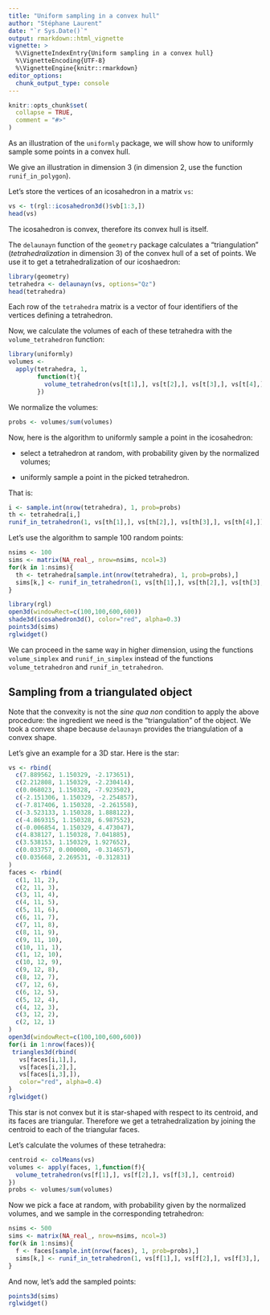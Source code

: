---
title: "Uniform sampling in a convex hull"
author: "Stéphane Laurent"
date: "`r Sys.Date()`"
output: rmarkdown::html_vignette
vignette: >
  %\VignetteIndexEntry{Uniform sampling in a convex hull}
  %\VignetteEncoding{UTF-8}
  %\VignetteEngine{knitr::rmarkdown}
editor_options: 
  chunk_output_type: console
---

```{r setup, include = FALSE}
knitr::opts_chunk$set(
  collapse = TRUE,
  comment = "#>"
)
```

As an illustration of the `uniformly` package, we will show how to 
uniformly sample some points in a convex hull.

We give an illustration in dimension 3 (in dimension 2, use the function 
`runif_in_polygon`). 

Let's store the vertices of an icosahedron in a matrix `vs`:

```{r}
vs <- t(rgl::icosahedron3d()$vb[1:3,])
head(vs)
```

The icosahedron is convex, therefore its convex hull is itself. 

The `delaunayn` function of the `geometry` package calculates a "triangulation" 
(*tetrahedralization* in dimension 3) of the convex hull of a set of points. 
We use it to get a tetrahedralization of our icoshaedron:

```{r, message=FALSE}
library(geometry)
tetrahedra <- delaunayn(vs, options="Qz")
head(tetrahedra)
```

Each row of the `tetrahedra` matrix is a vector of four identifiers of the 
vertices defining a tetrahedron.

Now, we calculate the volumes of each of these tetrahedra with the 
`volume_tetrahedron` function:

```{r}
library(uniformly)
volumes <- 
  apply(tetrahedra, 1, 
        function(t){
          volume_tetrahedron(vs[t[1],], vs[t[2],], vs[t[3],], vs[t[4],])
        })
```

We normalize the volumes:

```{r}
probs <- volumes/sum(volumes)
```

Now, here is the algorithm to uniformly sample a point in the icosahedron:

- select a tetrahedron at random, with probability given by the normalized volumes;

- uniformly sample a point in the picked tetrahedron.

That is:

```{r}
i <- sample.int(nrow(tetrahedra), 1, prob=probs)
th <- tetrahedra[i,]
runif_in_tetrahedron(1, vs[th[1],], vs[th[2],], vs[th[3],], vs[th[4],])
```

Let's use the algorithm to sample 100 random points:

```{r}
nsims <- 100
sims <- matrix(NA_real_, nrow=nsims, ncol=3)
for(k in 1:nsims){
  th <- tetrahedra[sample.int(nrow(tetrahedra), 1, prob=probs),]
  sims[k,] <- runif_in_tetrahedron(1, vs[th[1],], vs[th[2],], vs[th[3],], vs[th[4],])
}
```

```{r}
library(rgl)
open3d(windowRect=c(100,100,600,600))
shade3d(icosahedron3d(), color="red", alpha=0.3)
points3d(sims)
rglwidget()
```

We can proceed in the same way in higher dimension, using the functions 
`volume_simplex` and `runif_in_simplex` instead of the functions 
`volume_tetrahedron` and `runif_in_tetrahedron`.


## Sampling from a triangulated object

Note that the convexity is not the *sine qua non* condition to apply the 
above procedure: the ingredient we need is the "triangulation" of the object. 
We took a convex shape because `delaunayn` provides the triangulation of a 
convex shape. 

Let's give an example for a 3D star. Here is the star:

```{r}
vs <- rbind(
  c(7.889562, 1.150329, -2.173651),
  c(2.212808, 1.150329, -2.230414),
  c(0.068023, 1.150328, -7.923502),
  c(-2.151306, 1.150329, -2.254857),
  c(-7.817406, 1.150328, -2.261558),
  c(-3.523133, 1.150328, 1.888122),
  c(-4.869315, 1.150328, 6.987552),
  c(-0.006854, 1.150329, 4.473047),
  c(4.838127, 1.150328, 7.041885),
  c(3.538153, 1.150329, 1.927652),
  c(0.033757, 0.000000, -0.314657),
  c(0.035668, 2.269531, -0.312831)
)
faces <- rbind(
  c(1, 11, 2),
  c(2, 11, 3),
  c(3, 11, 4),
  c(4, 11, 5),
  c(5, 11, 6),
  c(6, 11, 7),
  c(7, 11, 8),
  c(8, 11, 9),
  c(9, 11, 10),
  c(10, 11, 1),
  c(1, 12, 10),
  c(10, 12, 9),
  c(9, 12, 8),
  c(8, 12, 7),
  c(7, 12, 6),
  c(6, 12, 5),
  c(5, 12, 4),
  c(4, 12, 3),
  c(3, 12, 2),
  c(2, 12, 1)
)
open3d(windowRect=c(100,100,600,600))
for(i in 1:nrow(faces)){
 triangles3d(rbind(
   vs[faces[i,1],], 
   vs[faces[i,2],], 
   vs[faces[i,3],]), 
   color="red", alpha=0.4)
}
rglwidget()
```

This star is not convex but it is star-shaped with respect to its centroid, 
and its faces are triangular. 
Therefore we get a tetrahedralization by joining the centroid to each of the 
triangular faces. 

Let's calculate the volumes of these tetrahedra:

```{r}
centroid <- colMeans(vs)
volumes <- apply(faces, 1,function(f){
  volume_tetrahedron(vs[f[1],], vs[f[2],], vs[f[3],], centroid)
})
probs <- volumes/sum(volumes)
```

Now we pick a face at random, with probability given by the normalized volumes, 
and we sample in the corresponding tetrahedron:

```{r}
nsims <- 500
sims <- matrix(NA_real_, nrow=nsims, ncol=3)
for(k in 1:nsims){
  f <- faces[sample.int(nrow(faces), 1, prob=probs),]
  sims[k,] <- runif_in_tetrahedron(1, vs[f[1],], vs[f[2],], vs[f[3],], centroid)
}
```

And now, let's add the sampled points:

```{r}
points3d(sims)
rglwidget()
```

